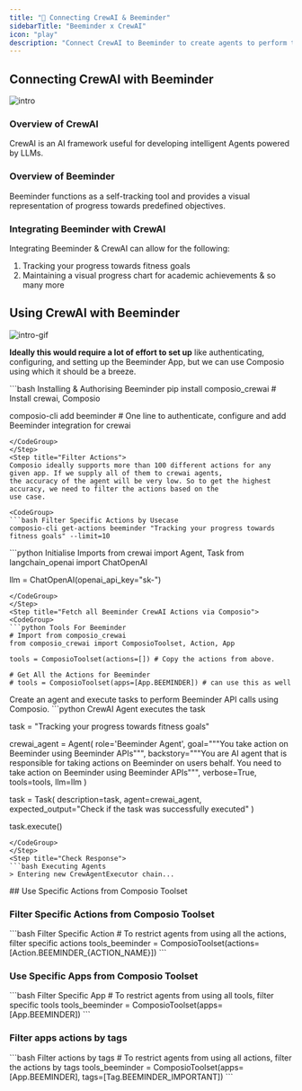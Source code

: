 ```yaml
---
title: "🚀 Connecting CrewAI & Beeminder"
sidebarTitle: "Beeminder x CrewAI"
icon: "play"
description: "Connect CrewAI to Beeminder to create agents to perform tasks using natural language"
---
```


## Connecting CrewAI with Beeminder
![intro](/media/intro.jpg)

### Overview of CrewAI

CrewAI is an AI framework useful for developing intelligent Agents powered by LLMs.

### Overview of Beeminder

Beeminder functions as a self-tracking tool and provides a visual representation of progress towards predefined objectives.

### Integrating Beeminder with CrewAI

Integrating Beeminder & CrewAI can allow for the following:

1. Tracking your progress towards fitness goals
2. Maintaining a visual progress chart for academic achievements
& so many more

## Using CrewAI with Beeminder
![intro-gif](/media/intro.gif)
<Steps>
<Step title="Setting Up the Environment">

**Ideally this would require a lot of effort to set up** like authenticating, configuring, and setting up the Beeminder App, but we can use Composio using which it should be a breeze.

<CodeGroup>
```bash Installing & Authorising Beeminder
pip install composio_crewai # Install crewai, Composio 

composio-cli add beeminder # One line to authenticate, configure and add Beeminder integration for crewai
```
</CodeGroup>
</Step>
<Step title="Filter Actions">
Composio ideally supports more than 100 different actions for any given app. If we supply all of them to crewai agents, 
the accuracy of the agent will be very low. So to get the highest accuracy, we need to filter the actions based on the 
use case.

<CodeGroup>
```bash Filter Specific Actions by Usecase
composio-cli get-actions beeminder "Tracking your progress towards fitness goals" --limit=10
```
</CodeGroup>

</Step>
<Step title="Import Base Packages">

<CodeGroup>
```python Initialise Imports
from crewai import Agent, Task
from langchain_openai import ChatOpenAI

llm = ChatOpenAI(openai_api_key="sk-<OPENAI KEY>")
```
</CodeGroup>
</Step>
<Step title="Fetch all Beeminder CrewAI Actions via Composio">
<CodeGroup>
```python Tools For Beeminder
# Import from composio_crewai
from composio_crewai import ComposioToolset, Action, App

tools = ComposioToolset(actions=[]) # Copy the actions from above. 

# Get All the Actions for Beeminder
# tools = ComposioToolset(apps=[App.BEEMINDER]) # can use this as well
```
</CodeGroup>
</Step>
<Step title="Execute the Agent">
Create an agent and execute tasks to perform Beeminder API calls using Composio. 
<CodeGroup>
```python CrewAI Agent executes the task

task = "Tracking your progress towards fitness goals"

crewai_agent = Agent(
    role='Beeminder Agent',
    goal="""You take action on Beeminder using Beeminder APIs""",
    backstory="""You are AI agent that is responsible for taking actions on Beeminder on users behalf. You need to take action on Beeminder using Beeminder APIs""",
    verbose=True,
    tools=tools,
    llm=llm
)

task = Task(
    description=task,
    agent=crewai_agent,
    expected_output="Check if the task was successfully executed"
)

task.execute()
```
</CodeGroup>
</Step>
<Step title="Check Response">
```bash Executing Agents
> Entering new CrewAgentExecutor chain...
```
</Step>
</Steps>
## Use Specific Actions from Composio Toolset

### Filter Specific Actions from Composio Toolset

<CodeGroup>
```bash Filter Specific Action
# To restrict agents from using all the actions, filter specific actions
tools_beeminder = ComposioToolset(actions=[Action.BEEMINDER_{ACTION_NAME}])
```
</CodeGroup>

### Use Specific Apps from Composio Toolset
<CodeGroup>
```bash Filter Specific App
# To restrict agents from using all tools, filter specific tools
tools_beeminder = ComposioToolset(apps=[App.BEEMINDER])
```
</CodeGroup>

### Filter apps actions by tags 
<CodeGroup>
```bash Filter actions by tags
# To restrict agents from using all actions, filter the actions by tags
tools_beeminder = ComposioToolset(apps=[App.BEEMINDER], tags=[Tag.BEEMINDER_IMPORTANT])
```
</CodeGroup>